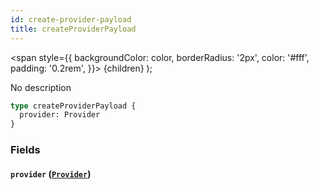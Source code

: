 ```yaml
---
id: create-provider-payload
title: createProviderPayload
---
```


<span
style={{
      backgroundColor: color,
      borderRadius: '2px',
      color: '#fff',
      padding: '0.2rem',
    }}>
{children}
</span>
);

No description

```graphql
type createProviderPayload {
  provider: Provider
}
```

### Fields

#### `provider` ([`Provider`](/v1/objects/provider))
